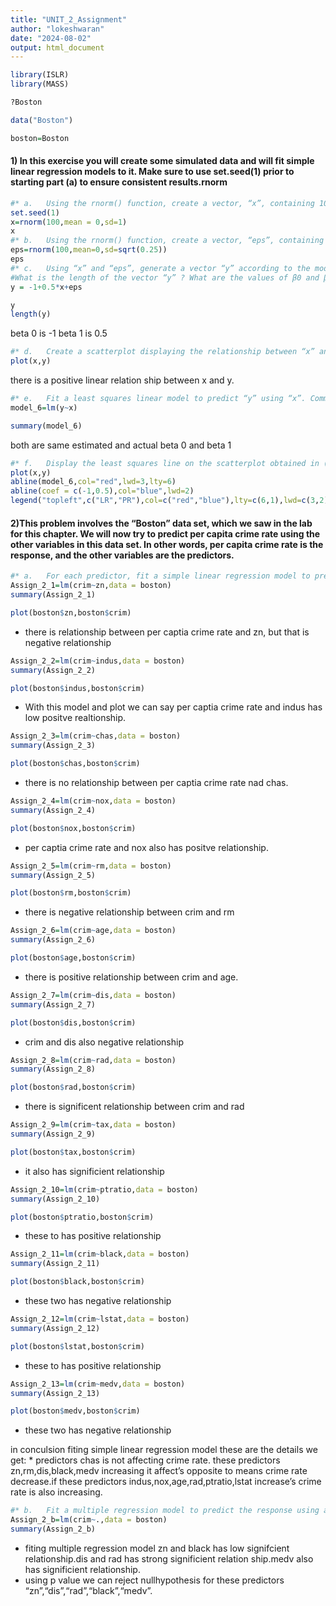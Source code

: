 ---
title: "UNIT_2_Assignment"
author: "lokeshwaran"
date: "2024-08-02"
output: html_document
---



```{r}
library(ISLR)
library(MASS)
```

```{r}
?Boston
```

```{r}
data("Boston")
```


```{r}
boston=Boston

```


#### 1) In this exercise you will create some simulated data and will fit simple linear regression models to it. Make sure to use set.seed(1) prior to starting part (a) to ensure consistent results.rnorm


```{r}
#* a.	Using the rnorm() function, create a vector, “x”, containing 100 observations drawn from a N(0,1) distribution. This represents a feature, X.
set.seed(1)
x=rnorm(100,mean = 0,sd=1)
x
#* b.	Using the rnorm() function, create a vector, “eps”, containing 100 observations drawn from a N(0,0.25) distribution.
eps=rnorm(100,mean=0,sd=sqrt(0.25))
eps
#* c.	Using “x” and “eps”, generate a vector “y” according to the model Y=−1+0.5X+ε.
#What is the length of the vector “y” ? What are the values of β0 and β1 in this linear model ?
y = -1+0.5*x+eps
```


```{r}
y
length(y)
```
beta 0 is -1
beta 1 is 0.5


```{r}
#* d.	Create a scatterplot displaying the relationship between “x” and “y”. Comment on what you observe.
plot(x,y)
```
there is a positive linear relation ship between x and y.

```{r}
#* e.	Fit a least squares linear model to predict “y” using “x”. Comment on the model obtained. How do β^0 and β^1 compare to β0 and β1 ?
model_6=lm(y~x)
```


```{r}
summary(model_6)
```
 both are same estimated and actual beta 0 and beta 1 


```{r}
#* f.	Display the least squares line on the scatterplot obtained in (d). Draw the population regression line on the plot, in a different color. Use the legend() function to create an appropriate legend.
plot(x,y)
abline(model_6,col="red",lwd=3,lty=6)
abline(coef = c(-1,0.5),col="blue",lwd=2)
legend("topleft",c("LR","PR"),col=c("red","blue"),lty=c(6,1),lwd=c(3,2))
```

#### 2)This problem involves the “Boston” data set, which we saw in the lab for this chapter. We will now try to predict per capita crime rate using the other variables in this data set. In other words, per capita crime rate is the response, and the other variables are the predictors.



```{r}
#* a.	For each predictor, fit a simple linear regression model to predict the response. Describe your results. In which of the models is there a statistically significant association between the predictor and the response ? Create some plots to back up your assertions.
Assign_2_1=lm(crim~zn,data = boston)
summary(Assign_2_1)
```
```{r}
plot(boston$zn,boston$crim)
```


* there is relationship between per captia crime rate and zn, but that is negative relationship

```{r}
Assign_2_2=lm(crim~indus,data = boston)
summary(Assign_2_2)
```
```{r}
plot(boston$indus,boston$crim)
```
* With this model and plot we can say per captia crime rate and indus has low positve realtionship.

```{r}
Assign_2_3=lm(crim~chas,data = boston)
summary(Assign_2_3)
```

```{r}
plot(boston$chas,boston$crim)
```
* there is no relationship between per captia crime rate nad chas.
```{r}
Assign_2_4=lm(crim~nox,data = boston)
summary(Assign_2_4)
```

```{r}
plot(boston$nox,boston$crim)
```

* per captia crime rate and nox also has positve relationship.

```{r}
Assign_2_5=lm(crim~rm,data = boston)
summary(Assign_2_5)
```

```{r}
plot(boston$rm,boston$crim)
```

* there is negative relationship between crim and rm

```{r}
Assign_2_6=lm(crim~age,data = boston)
summary(Assign_2_6)
```

```{r}
plot(boston$age,boston$crim)
```
* there is positive relationship between crim and age.

```{r}
Assign_2_7=lm(crim~dis,data = boston)
summary(Assign_2_7)
```

```{r}
plot(boston$dis,boston$crim)
```

* crim and dis also negative relationship
```{r}
Assign_2_8=lm(crim~rad,data = boston)
summary(Assign_2_8)
```

```{r}
plot(boston$rad,boston$crim)
```
* there is significent relationship between crim and rad

```{r}
Assign_2_9=lm(crim~tax,data = boston)
summary(Assign_2_9)
```

```{r}
plot(boston$tax,boston$crim)
```

* it also has significient relationship
```{r}
Assign_2_10=lm(crim~ptratio,data = boston)
summary(Assign_2_10)
```

```{r}
plot(boston$ptratio,boston$crim)
```

* these to has  positive relationship
```{r}
Assign_2_11=lm(crim~black,data = boston)
summary(Assign_2_11)
```

```{r}
plot(boston$black,boston$crim)
```
* these two has negative relationship

```{r}
Assign_2_12=lm(crim~lstat,data = boston)
summary(Assign_2_12)
```

```{r}
plot(boston$lstat,boston$crim)
```
* these to has positive relationship

```{r}
Assign_2_13=lm(crim~medv,data = boston)
summary(Assign_2_13)
```

```{r}
plot(boston$medv,boston$crim)
```
* these two has negative relationship

in conculsion fiting simple linear regression model these are the details we get:
      * predictors chas is not affecting crime rate. these predictors zn,rm,dis,black,medv increasing it  affect's opposite to means  crime rate  decrease.if these predictors indus,nox,age,rad,ptratio,lstat increase's crime rate is also increasing.

```{r}
#* b.	Fit a multiple regression model to predict the response using all of the predictors. Describe your results. For which predictors can we reject the null hypothesis H0:βj=0 ?
Assign_2_b=lm(crim~.,data = boston)
summary(Assign_2_b)
```
* fiting multiple regression model zn and black has low signifcient relationship.dis and rad has strong significient relation ship.medv also has significient relationship.
* using p value we can reject nullhypothesis for these predictors "zn","dis","rad","black","medv".





